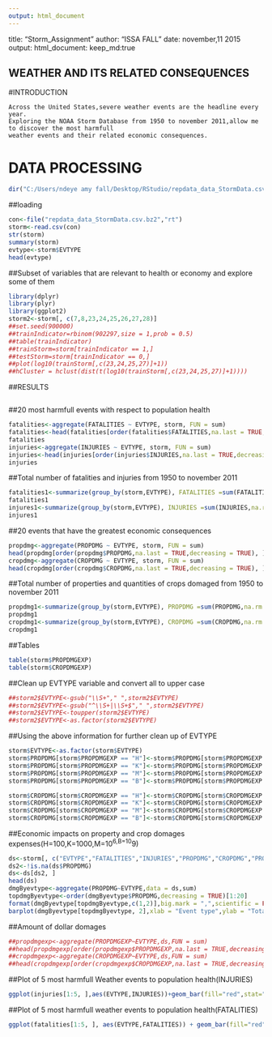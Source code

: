 ---
output: html_document
---
title: "Storm_Assignment"
author: "ISSA FALL"
date:  november,11 2015
output: html_document:
         keep_md:true
         
##                         WEATHER AND ITS RELATED CONSEQUENCES

#INTRODUCTION
```
Across the United States,severe weather events are the headline every year.
Exploring the NOAA Storm Database from 1950 to november 2011,allow me to discover the most harmfull
weather events and their related economic consequences.
```
# DATA PROCESSING
```{r loading ,echo=TRUE}
dir("C:/Users/ndeye amy fall/Desktop/RStudio/repdata_data_StormData.csv.bz2")
```
##loading
```{r Processing,echo=TRUE}
con<-file("repdata_data_StormData.csv.bz2","rt")
storm<-read.csv(con)
str(storm)
summary(storm)
evtype<-storm$EVTYPE
head(evtype)
```
##Subset of variables that are relevant to health or economy and explore some of them
```{r subset,echo=TRUE}
library(dplyr)
library(plyr)
library(ggplot2)
storm2<-storm[, c(7,8,23,24,25,26,27,28)]
##set.seed(900000)
##trainIndicator=rbinom(902297,size = 1,prob = 0.5)
##table(trainIndicator)
##trainStorm=storm[trainIndicator == 1,]
##testStorm=storm[trainIndicator == 0,]
##plot(log10(trainStorm[,c(23,24,25,27)]+1))
##hCluster = hclust(dist(t(log10(trainStorm[,c(23,24,25,27)]+1))))
```
##RESULTS
```{r results,echo=TRUE}
```
##20 most harmfull events with respect to population health
```{r harmfull events,echo=TRUE}
fatalities<-aggregate(FATALITIES ~ EVTYPE, storm, FUN = sum)
fatalities<-head(fatalities[order(fatalities$FATALITIES,na.last = TRUE,decreasing = TRUE),], 20)
fatalities
injuries<-aggregate(INJURIES ~ EVTYPE, storm, FUN = sum)
injuries<-head(injuries[order(injuries$INJURIES,na.last = TRUE,decreasing = TRUE),], 20)
injuries
```
##Total number of fatalities and injuries from 1950 to november 2011
```{r fatalities and injuries}
fatalities1<-summarize(group_by(storm,EVTYPE), FATALITIES =sum(FATALITIES,na.rm = TRUE))
fatalities1
injures1<-summarize(group_by(storm,EVTYPE), INJURIES =sum(INJURIES,na.rm = TRUE))
injures1
```
##20 events that have the greatest economic consequences
```{r economic consequences,echo=TRUE}
propdmg<-aggregate(PROPDMG ~ EVTYPE, storm, FUN = sum)
head(propdmg[order(propdmg$PROPDMG,na.last = TRUE,decreasing = TRUE), ],20)
cropdmg<-aggregate(CROPDMG ~ EVTYPE, storm, FUN = sum)
head(cropdmg[order(cropdmg$CROPDMG,na.last = TRUE,decreasing = TRUE), ], 20)
```
##Total number of properties and quantities of crops domaged from 1950 to november 2011
```{r total expenses,echo=TRUE}
propdmg1<-summarize(group_by(storm,EVTYPE), PROPDMG =sum(PROPDMG,na.rm = TRUE))
propdmg1
cropdmg1<-summarize(group_by(storm,EVTYPE), CROPDMG =sum(CROPDMG,na.rm = TRUE))
cropdmg1
```
##Tables
```{r tables,echo=TRUE}
table(storm$PROPDMGEXP)
table(storm$CROPDMGEXP)
```
##Clean up EVTYPE variable and convert all to upper case
```{r clean up,echo=TRUE}
##storm2$EVTYPE<-gsub("\\S+"," ",storm2$EVTYPE)
##storm2$EVTYPE<-gsub("^\\S+|\\S+$"," ",storm2$EVTYPE)
##storm2$EVTYPE<-toupper(storm2$EVTYPE)
##storm2$EVTYPE<-as.factor(storm2$EVTYPE)
```
##Using the above information for further clean up of EVTYPE
```{r further clean up,echo=TRUE}
storm$EVTYPE<-as.factor(storm$EVTYPE)
storm$PROPDMG[storm$PROPDMGEXP == "H"]<-storm$PROPDMG[storm$PROPDMGEXP == "H"]*100
storm$PROPDMG[storm$PROPDMGEXP == "K"]<-storm$PROPDMG[storm$PROPDMGEXP == "K"]*1000
storm$PROPDMG[storm$PROPDMGEXP == "M"]<-storm$PROPDMG[storm$PROPDMGEXP == "M"]*1000000
storm$PROPDMG[storm$PROPDMGEXP == "B"]<-storm$PROPDMG[storm$PROPDMGEXP == "B"]*1000000000

storm$CROPDMG[storm$CROPDMGEXP == "H"]<-storm$CROPDMG[storm$CROPDMGEXP == "H"]*100
storm$CROPDMG[storm$CROPDMGEXP == "K"]<-storm$CROPDMG[storm$CROPDMGEXP == "K"]*1000
storm$CROPDMG[storm$CROPDMGEXP == "M"]<-storm$CROPDMG[storm$CROPDMGEXP == "M"]*1000000
storm$CROPDMG[storm$CROPDMGEXP == "B"]<-storm$CROPDMG[storm$CROPDMGEXP == "B"]*1000000000
```
##Economic impacts on property and crop domages expenses(H=100,K=1000,M=10^6,B=10^9)
```{r economic impacts,echo=TRUE}

ds<-storm[, c("EVTYPE","FATALITIES","INJURIES","PROPDMG","CROPDMG","PROPDMGEXP","CROPDMGEXP")]
ds2<-!is.na(ds$PROPDMG)
ds<-ds[ds2, ]
head(ds)
dmgByevtype<-aggregate(PROPDMG~EVTYPE,data = ds,sum)
topdmgByevtype<-order(dmgByevtype$PROPDMG,decreasing = TRUE)[1:20]
format(dmgByevtype[topdmgByevtype,c(1,2)],big.mark = ",",scientific = FALSE)
barplot(dmgByevtype[topdmgByevtype, 2],xlab = "Event type",ylab = "Total properties domaged by type",cex.lab=1.3,names.arg = dmgByevtype$EVTYPE[topdmgByevtype])
```
##Amount of dollar domages
```{r dollar domages,echo=TRUE}
##propdmgexp<-aggregate(PROPDMGEXP~EVTYPE,ds,FUN = sum)
##head(propdmgexp[order(propdmgexp$PROPDMGEXP,na.last = TRUE,decreasing = TRUE),], 20)
##cropdmgexp<-aggregate(CROPDMGEXP~EVTYPE,ds,FUN = sum)
##head(cropdmgexp[order(cropdmgexp$CROPDMGEXP,na.last = TRUE,decreasing = TRUE),], 20)
```
##Plot of 5 most harmfull Weather events to population health(INJURIES)
```{r plot,echo=TRUE}
ggplot(injuries[1:5, ],aes(EVTYPE,INJURIES))+geom_bar(fill="red",stat="identity")+ggtitle("5  Most harmfull Weather events(injuries)")+xlab("type of weather events")+ylab("INJURIES")+theme(plot.title=element_text(lineheight = .8,face = "bold"))
```


##Plot of 5 most harmfull weather events to population health(FATALITIES)
```{r most harmfull weather,echo=TRUE}
ggplot(fatalities[1:5, ], aes(EVTYPE,FATALITIES)) + geom_bar(fill="red",stat = "identity")+ggtitle("5 Most harmfull weather events(fatalities)")+xlab("Type of weather events")+ylab("FATALITIES")+theme(plot.title=element_text(lineheight = .8,face = "bold"))
```





